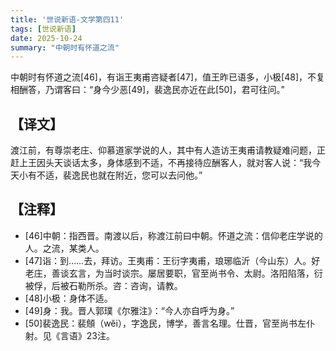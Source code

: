 ```yaml
---
title: '世说新语-文学第四11'
tags: [世说新语]
date: 2025-10-24
summary: "中朝时有怀道之流"
---
```


中朝时有怀道之流[46]，有诣王夷甫咨疑者[47]，值王昨已语多，小极[48]，不复相酬答，乃谓客曰：“身今少恶[49]，裴逸民亦近在此[50]，君可往问。”

## 【译文】

渡江前，有尊崇老庄、仰慕道家学说的人，其中有人造访王夷甫请教疑难问题，正赶上王因头天谈话太多，身体感到不适，不再接待应酬客人，就对客人说：“我今天小有不适，裴逸民也就在附近，您可以去问他。”

## 【注释】

- [46]中朝：指西晋。南渡以后，称渡江前曰中朝。怀道之流：信仰老庄学说的人。之流，某类人。
- [47]诣：到……去，拜访。王夷甫：王衍字夷甫，琅琊临沂（今山东）人。好老庄，善谈玄言，为当时谈宗。屡居要职，官至尚书令、太尉。洛阳陷落，衍被俘，后被石勒所杀。咨：咨询，请教。
- [48]小极：身体不适。
- [49]身：我。晋人郭璞《尔雅注》：“今人亦自呼为身。”
- [50]裴逸民：裴頠（wěi），字逸民，博学，善言名理。仕晋，官至尚书左仆射。见《言语》23注。
